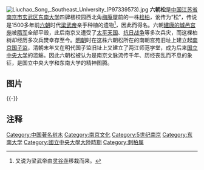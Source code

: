 {{unreferenced|time=2012-09-08T13:14:15+00:00}}
{{coord|32.0589|118.7865|display=title}}
[[File:Liuchao_Song,_Southeast_University_(P97339573).jpg|thumb]]
'''六朝松'''是[[中国|中国]][[江苏省|江苏省]][[南京市|南京市]][[玄武区|玄武区]][[东南大学|东南大学]]四牌楼校园西北角[[梅庵_(南京)|梅庵]]屋前的一株[[桧柏|桧柏]]，讹传为“松”，传说是1500多年前[[六朝|六朝]]时代[[梁武帝|梁武帝]]亲手种植的遗物<ref>又说为梁武帝由[[灵谷寺|灵谷寺]]移栽而来。</ref>，因此而得名。六朝[[建康城|建康的城邑宫苑]]被[[隋朝|隋军]]全部平毁，此后南京又遭受了[[太平天国|太平天国]]、[[抗日战争|抗日战争]]等多次兵灾，而这棵柏树却经历多次兵燓幸存至今。[[明朝|明朝]]时在这株六朝松所在的南朝宫苑旧址上建立起[[南京国子监|南京国子监]]，清朝末年又在明代国子监旧址上又建立了两江师范学堂，成为后来[[国立中央大学_(南京)|国立中央大学]]的滥觞。因此六朝松被认为是南京文脉流传千年、历经丧乱而不息的象征，是国立中央大学和东南大学的精神图腾。

== 图片 ==
{{multiple image
| align  = left
| image1 = Dongnan Daxue Liuchao Song (Nanjing, 1923).jpg
| width1 = 120
| caption1 = 1923年
| image2 = Liuchao Song (Nanjing).jpg
| width2 = 140
| caption2 = 
| image3 = LiuChaoSong_carving.jpg
| width3 = 150
| caption3 = 1981年石刻
| image4 = Liuchao Song 01 2013-06.JPG
| width4 = 150
| caption4 = 2013年夏
| image5 = LiuChaoSong_stone.jpg
| width5 = 220
| caption5 = 六朝松碑
| image6 = Liuchao Song 03 2013-06.JPG
| width6 = 180
| caption6= 六朝松树冠曾多次遭到雷击
}}
{{-}}

== 注释 ==
<references/>

{{东南大学}}
[[Category:中国著名树木|Category:中国著名树木]]
[[Category:南京文化|Category:南京文化]]
[[Category:5世纪南京|Category:5世纪南京]]
[[Category:东南大学|Category:东南大学]]
[[Category:國立中央大學大陸時期|Category:國立中央大學大陸時期]]
[[Category:刺柏属|Category:刺柏属]]